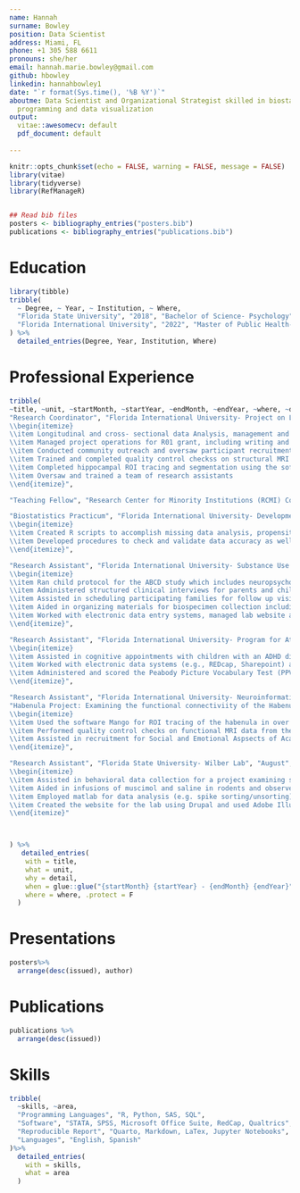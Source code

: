 ```yaml
---
name: Hannah
surname: Bowley
position: Data Scientist
address: Miami, FL
phone: +1 305 588 6611
pronouns: she/her
email: hannah.marie.bowley@gmail.com
github: hbowley
linkedin: hannahbowley1
date: "`r format(Sys.time(), '%B %Y')`"
aboutme: Data Scientist and Organizational Strategist skilled in biostatistics, R
  programming and data visualization
output:
  vitae::awesomecv: default
  pdf_document: default
  
---
```


\newcounter{bib}

```r
knitr::opts_chunk$set(echo = FALSE, warning = FALSE, message = FALSE)
library(vitae)
library(tidyverse)
library(RefManageR)


## Read bib files
posters <- bibliography_entries("posters.bib")
publications <- bibliography_entries("publications.bib")
```

# Education

```r
library(tibble)
tribble(
  ~ Degree, ~ Year, ~ Institution, ~ Where,
  "Florida State University", "2018", "Bachelor of Science- Psychology", "Tallahassee, FL",
  "Florida International University", "2022", "Master of Public Health- Biostatistics", "Miami, FL"
) %>% 
  detailed_entries(Degree, Year, Institution, Where)
```

# Professional Experience

```r
tribble(
~title, ~unit, ~startMonth, ~startYear, ~endMonth, ~endYear, ~where, ~detail, 
"Research Coordinator", "Florida International University- Project on Language and Spatial Development", "February", "2020", "Present", NA, "Miami, FL", "Project Seahorse (Spatial Expertise and Hippocampal Regional Structure) Study - examining the relationship between individual differences in hippocampal structure and functioning to individual differences in children's spatial ability.
\\begin{itemize}
\\item Longitudinal and cross- sectional data Analysis, management and dissemination of findings at conferences
\\item Managed project operations for R01 grant, including writing and amending IRB protocols, grant related progress reports and managing budget.
\\item Conducted community outreach and oversaw participant recruitment, scheduling and completion of study visits, including neuroimaging visits, behavioral data collection and parent- child interviews. 
\\item Trained and completed quality control checkss on structural MRI data using the software Freesurfer
\\item Completed hippocampal ROI tracing and segmentation using the software AFNI
\\item Oversaw and trained a team of research assistants
\\end{itemize}",

"Teaching Fellow", "Research Center for Minority Institutions (RCMI) Consortium", "October", "2022", "Present", NA, "Remote", "Data Science instructor of R programming Language using R for Reproducible Scientific Analysis Data Carpentry curriculum ",

"Biostatistics Practicum", "Florida International University- Developmental Cognitive Neuroscience Laboratory", "May", "2022", "Present", NA, "Miami, FL", "Adolescent Brain Cognitive Development Study (ABCD) Substudy- Effects of Stimulant Medication on Brain Development
\\begin{itemize}
\\item Created R scripts to accomplish missing data analysis, propensity matching, and multi-level modeling of effects of medication status on diffusion- weighted imaging metrics
\\item Developed procedures to check and validate data accuracy as well as wrote scripts to graphically summarize results
\\end{itemize}",

"Research Assistant", "Florida International University- Substance Use and Neuropsychology Lab", "August", "2018", "February", "2020", "Miami, FL", "Adolescent Brain Cognitive Deevelopment (ABCD) Study- Nationwide longitudinal study focused on the brain, emotional, social, and cognitive development of children to predict future outcomes
\\begin{itemize}
\\item Ran child protocol for the ABCD study which includes neuropsychological assessments (e.g., Q-Interactive and NIH Toolbox)
\\item Administered structured clinical interviews for parents and children in English and Spanish (e.g., KsADS, medication inventories)
\\item Assisted in scheduling participating families for follow up visits (e.g., phone calls, emails, and text messages)
\\item Aided in organizing materials for biospecimen collection including hair, saliva and blood samples
\\item Worked with electronic data entry systems, managed lab website and Fitbit database
\\end{itemize}",

"Research Assistant", "Florida International University- Program for Attention Learning and Memory Lab", "February", "2019", "February", "2020", "Miami, FL", "Ongoing projects in the lab focused on Neurocognition in children with ADHD and how that understanding can lead to improved treatment methods
\\begin{itemize}
\\item Assisted in cognitive appointments with children with an ADHD diagnosis and typically developing children
\\item Worked with electronic data systems (e.g., REDcap, Sharepoint) and completed tasks involving physiological data cleaning and study analysis (e.g., Actigraphy, MindWare HRV, FaceReader, The Observer)
\\item Administered and scored the Peabody Picture Vocabulary Test (PPVT) and the Test de Vocabulario en Imagines (TVIP) to children 
\\end{itemize}",

"Research Assistant", "Florida International University- Neuroinformatics and Brain Connectivity Lab", "September", "2018", "December", "2019", "Miami, FL",
"Habenula Project: Examining the functional connectiviity of the Habenula
\\begin{itemize}
\\item Used the software Mango for ROI tracing of the habenula in over 150 subjects using data from the Human Connectome Project
\\item Performed quality control checks on functional MRI data from the ABCD study
\\item Assisted in recruitment for Social and Emotional Aspsects of Academic Success (SEAAS Project)
\\end{itemize}",

"Research Assistant", "Florida State University- Wilber Lab", "August", "2017", "August", "2018", "Tallahassee, FL", "Ongoing projects in the lab focus on spatial orientation and navigations using rodent models
\\begin{itemize}
\\item Assisted in behavioral data collection for a project examining spatial sequence learning and its relation to the parietal cortex
\\item Aided in infusions of muscimol and saline in rodents and observed brain extractions and perfusions
\\item Employed matlab for data analysis (e.g. spike sorting/unsorting)
\\item Created the website for the lab using Drupal and used Adobe Illustrator and Photoshop to create schematics for grant proposals and presentations
\\end{itemize}"



) %>%
   detailed_entries(
    with = title,
    what = unit,
    why = detail,
    when = glue::glue("{startMonth} {startYear} - {endMonth} {endYear}",.na = ""),
    where = where, .protect = F
  )
```

\refstepcounter{bib}\label{posterstart}

# Presentations

```r
posters%>%
  arrange(desc(issued), author)
```
# Publications 
```r
publications %>%
  arrange(desc(issued))
```

\refstepcounter{bib}\label{posterend}

# Skills
```r
tribble(
  ~skills, ~area,
  "Programming Languages", "R, Python, SAS, SQL", 
  "Software", "STATA, SPSS, Microsoft Office Suite, RedCap, Qualtrics",
  "Reproducible Report", "Quarto, Markdown, LaTex, Jupyter Notebooks",
  "Languages", "English, Spanish"
)%>%
  detailed_entries(
    with = skills,
    what = area
  )
```

